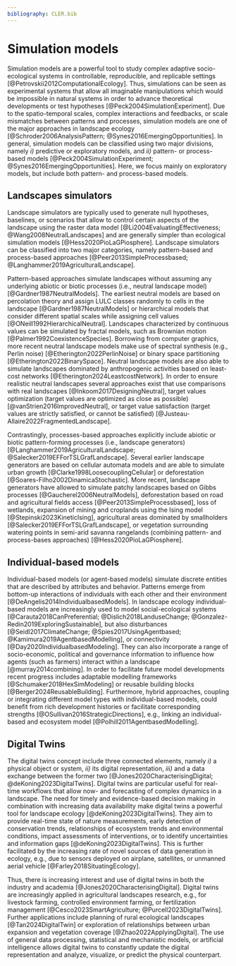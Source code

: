 ```yaml
---
bibliography: CLER.bib
---
```


<!-- Person responsible: Hesselbarth -->

# Simulation models {#sec-simulation}

Simulation models are a powerful tool to study complex adaptive socio-ecological systems in controllable, reproducible, and replicable settings [@Petrovskii2012ComputationalEcology].
Thus, simulations can be seen as experimental systems that allow all imaginable manipulations which would be impossible in natural systems in order to advance theoretical developments or test hypotheses [@Peck2004SimulationExperiment].
Due to the spatio-temporal scales, complex interactions and feedbacks, or scale mismatches between patterns and processes, simulation models are one of the major approaches in landscape ecology [@Schroder2006AnalysisPattern; @Synes2016EmergingOpportunities].
In general, simulation models can be classified using two major divisions, namely *i)* predictive or exploratory models, and *ii)* pattern- or process-based models [@Peck2004SimulationExperiment; @Synes2016EmergingOpportunities].
Here, we focus mainly on exploratory models, but include both pattern- and process-based models.

## Landscapes simulators

Landscape simulators are typically used to generate null hypotheses, baselines, or scenarios that allow to control certain aspects of the landscape using the raster data model [@Li2004EvaluatingEffectiveness; @Wang2008NeutralLandscapes] and are generally simpler than ecological simulation models [@Hess2020PioLaGPiosphere].
Landscape simulators can be classified into two major categories, namely pattern-based and process-based approaches [@Peer2013SimpleProcessbased; @Langhammer2019AgriculturalLandscape].

Pattern-based approaches simulate landscapes without assuming any underlying abiotic or biotic processes (i.e., neutral landscape model) [@Gardner1987NeutralModels].
The earliest neutral models are based on percolation theory and assign LULC classes randomly to cells in the landscape [@Gardner1987NeutralModels] or hierarchical models that consider different spatial scales while assigning cell values [@ONeill1992HierarchicalNeutral].
Landscapes characterized by continuous values can be simulated by fractal models, such as Brownian motion [@Palmer1992CoexistenceSpecies].
Borrowing from computer graphics, more recent neutral landscape models make use of spectral synthesis (e.g., Perlin noise) [@Etherington2022PerlinNoise] or binary space partitioning [@Etherington2022BinarySpace].
Neutral landscape models are also able to simulate landscapes dominated by anthropogenic activities based on least-cost networks [@Etherington2024LeastcostNetwork].
<!-- R1: Note that there, although the methods in reference 146 effectively rely on target values optimization (i.e. the model aims to get as close as possible to target values), the methods in reference 147 are rather based on target value satisfaction (the model guarantees that target values are strictly satisfied, or guarantees that they cannot be satisfied) -->
In order to ensure realistic neutral landscapes several approaches exist that use comparisons with real landscapes [@Inkoom2017DesigningNeutral], target values optimization (target values are optimized as close as possible) [@vanStrien2016ImprovedNeutral], or target value satisfaction (target values are strictly satisfied, or cannot be satisfied) [@Justeau-Allaire2022FragmentedLandscape].

Contrastingly, processes-based approaches explicitly include abiotic or biotic pattern-forming processes (i.e., landscape generators) [@Langhammer2019AgriculturalLandscape; @Salecker2019EFForTSLGrafLandscape].
Several earlier landscape generators are based on cellular automata models and are able to simulate urban growth [@Clarke1998LoosecouplingCellular] or deforestation [@Soares-Filho2002DinamicaStochastic].
More recent, landscape generators have allowed to simulate patchy landscapes based on Gibbs processes [@Gaucherel2006NeutralModels], deforestation based on road and agricultural fields access [@Peer2013SimpleProcessbased], loss of wetlands, expansion of mining and croplands using the Ising model [@Stepinski2023KineticIsing], agricultural areas dominated by smallholders [@Salecker2019EFForTSLGrafLandscape], or vegetation surrounding watering points in semi-arid savanna rangelands (combining pattern- and process-bases approaches) [@Hess2020PioLaGPiosphere]. 

## Individual-based models

Individual-based models (or agent-based models) simulate discrete entities that are described by attributes and behavior.
Patterns emerge from bottom-up interactions of individuals with each other and their environment [@DeAngelis2014IndividualbasedModels].
In landscape ecology individual-based models are increasingly used to model social-ecological systems [@Carauta2018CanPreferential; @Dislich2018LanduseChange; @Gonzalez-Redin2019ExploringSustainable], but also disturbances [@Seidl2017ClimateChange; @Spies2017UsingAgentbased; @Kamimura2019AgentbasedModelling], or connectivity [@Day2020IndividualbasedModeling]. They can also incorporate a range of socio-economic, political and governance information to influence how agents (such as farmers) interact within a landscape [@murray2014combining].
In order to facilitate future model developments recent progress includes adaptable modelling frameworks [@Schumaker2018HexSimModeling] or reusable building blocks [@Berger2024ReusableBuilding].
Furthermore, hybrid approaches, coupling or integrating different model types with individual-based models, could benefit from rich development histories or facilitate corresponding strengths [@OSullivan2016StrategicDirections], e.g., linking an individual-based and ecosystem model [@Polhill2011AgentbasedModelling].

## Digital Twins

The digital twins concept include three connected elements, namely *i)* a physical object or system, *ii)* its digital representation, *iii)* and a data exchange between the former two [@Jones2020CharacterisingDigital; @deKoning2023DigitalTwins]. Digital twins are particular useful for real-time workflows that allow now- and forecasting of complex dynamics in a landscape.
The need for timely and evidence-based decision making in combination with increasing data availability make digital twins a powerful tool for landscape ecology [@deKoning2023DigitalTwins].
They aim to provide real-time state of nature measurements, early detection of conservation trends, relationships of ecosystem trends and environmental conditions, impact assessments of interventions, or to identify uncertainties and information gaps [@deKoning2023DigitalTwins].
<!-- R1: You could also mention the increasing availability and accessibility of sensors deployed by drones along with data processing tools (e.g. drone photogrammetry, LiDAR) which enable high-frequency, high-resolution monitoring of 2D and 3D landscape models -->
This is further facilitated by the increasing rate of novel sources of data generation in ecology, e.g., due to sensors deployed on airplane, satellites, or unmanned aerial vehicle [@Farley2018SituatingEcology]. 

Thus, there is increasing interest and use of digital twins in both the industry and academia [@Jones2020CharacterisingDigital].
Digital twins are increasingly applied in agricultural landscapes research, e.g., for livestock farming, controlled environment farming, or fertilization management [@Cesco2023SmartAgriculture; @Purcell2023DigitalTwins]. Further applications include planning of rural ecological landscapes [@Tan2024DigitalTwin] or exploration of relationships between urban expansion and vegetation coverage [@Zhao2022ApplyingDigital].
The use of general data processing, statistical and mechanistic models, or artificial intelligence allows digital twins to constantly update the digital representation and analyze, visualize, or predict the physical counterpart.
